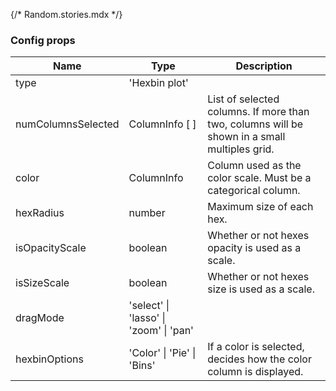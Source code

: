 {/* Random.stories.mdx */}



<Meta
  title="Vis/Hexbin/Documentation"
  component={Vis}
/>

### Config props

| Name | Type | Description |
|--- |--- |--- |
| type | 'Hexbin plot' |  |
| numColumnsSelected | ColumnInfo [ ] | List of selected columns. If more than two, columns will be shown in a small multiples grid. |
| color | ColumnInfo | Column used as the color scale. Must be a categorical column. |
| hexRadius | number | Maximum size of each hex. |
| isOpacityScale | boolean | Whether or not hexes opacity is used as a scale. |
| isSizeScale | boolean | Whether or not hexes size is used as a scale. |
| dragMode | 'select' \| 'lasso' \| 'zoom' \| 'pan' |  |
| hexbinOptions | 'Color' \| 'Pie' \| 'Bins' | If a color is selected, decides how the color column is displayed. |

